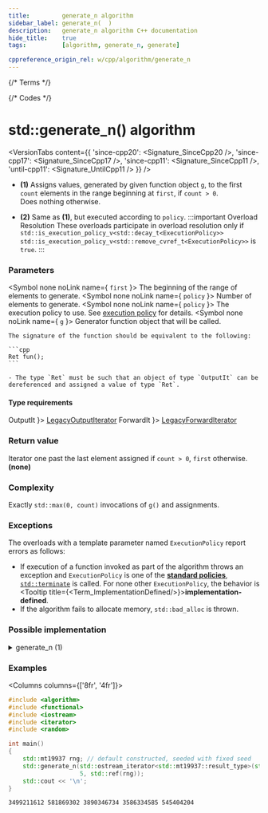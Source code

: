```yaml
---
title:         generate_n algorithm
sidebar_label: generate_n(  )
description:   generate_n algorithm C++ documentation
hide_title:    true
tags:          [algorithm, generate_n, generate]

cppreference_origin_rel: w/cpp/algorithm/generate_n
---
```



{/* Terms */}


{/* Codes */}


# std::generate_n() algorithm

<VersionTabs content={{
  'since-cpp20': <Signature_SinceCpp20 />,
  'since-cpp17': <Signature_SinceCpp17 />,
  'since-cpp11': <Signature_SinceCpp11 />,
  'until-cpp11': <Signature_UntilCpp11 />
}} />

- **(1)**
  Assigns values, generated by given function object `g`, to the first `count` elements in the range beginning at `first`, if `count > 0`.  
  Does nothing otherwise.

 - **(2)** Same as **(1)**, but executed according to `policy`.
  :::important Overload Resolution
  These overloads participate in overload resolution only if
  <Until v='cpp20'> <code>std::is_execution_policy_v&lt;std::decay_t&lt;ExecutionPolicy&gt;&gt;</code> </Until> <Since v='cpp20'> <code>std::is_execution_policy_v&lt;std::remove_cvref_t&lt;ExecutionPolicy&gt;&gt;</code> </Since> is <code>true</code>.
  :::

### Parameters

<SymbolTable>

  <Symbol none noLink name={ <code>first</code> }>
    The beginning of the range of elements to generate.
  </Symbol>
  <Symbol none noLink name={ <code>policy</code> }>
    Number of elements to generate.
  </Symbol>
  <Symbol none noLink name={ <code>policy</code> }>
    The execution policy to use. See <a href="">execution policy</a> for details.
  </Symbol>
  <Symbol none noLink name={ <code>g</code> }>
    Generator function object that will be called.

    The signature of the function should be equivalent to the following:

    ```cpp
    Ret fun();
    ```

    - The type `Ret` must be such that an object of type `OutputIt` can be dereferenced and assigned a value of type `Ret`.
  </Symbol>
</SymbolTable>

#### Type requirements

<SymbolTable>
  <Symbol none noLink name={ <code>OutputIt</code> }>
    <a href="/docs/named_req/LegacyOutputIterator">LegacyOutputIterator</a>
  </Symbol>
  <Symbol none noLink name={ <code>ForwardIt</code> }>
    <a href="/docs/named_req/LegacyForwardIterator">LegacyForwardIterator</a>
  </Symbol>
</SymbolTable>

### Return value

<Since v='cpp11'>Iterator one past the last element assigned if <code>count > 0</code>, <code>first</code> otherwise.</Since> <br/>
<Until v='cpp11'><b>(none)</b></Until>

### Complexity

Exactly `std::max(0, count)` invocations of `g()` and assignments.

### Exceptions

The overloads with a template parameter named `ExecutionPolicy` report errors as follows:
- If execution of a function invoked as part of the algorithm throws an exception and `ExecutionPolicy` is one of the [**standard policies**](#), [`std::terminate`](#) is called.
	For none other `ExecutionPolicy`, the behavior is <Tooltip title={<Term_ImplementationDefined/>}>**implementation-defined**</Tooltip>.
- If the algorithm fails to allocate memory, `std::bad_alloc` is thrown.

### Possible implementation

<details>
<summary>generate_n (1)</summary>

```cpp
template<class OutputIt, class Size, class Generator>
constexpr // since C++20
OutputIt  // void until C++11
generate_n(OutputIt first, Size count, Generator g)
{
    for (Size i = 0; i < count; ++i, ++first)
        *first = g();

    return first;
}
```

</details>

### Examples

<Columns columns={['8fr', '4fr']}>
<div>

```cpp title='Main.cpp' showLineNumbers
#include <algorithm>
#include <functional>
#include <iostream>
#include <iterator>
#include <random>

int main()
{
    std::mt19937 rng; // default constructed, seeded with fixed seed
    std::generate_n(std::ostream_iterator<std::mt19937::result_type>(std::cout, " "),
                    5, std::ref(rng));
    std::cout << '\n';
}
```

</div>
<div>

```plaintext title="Output"
3499211612 581869302 3890346734 3586334585 545404204
```

</div>
</Columns>
